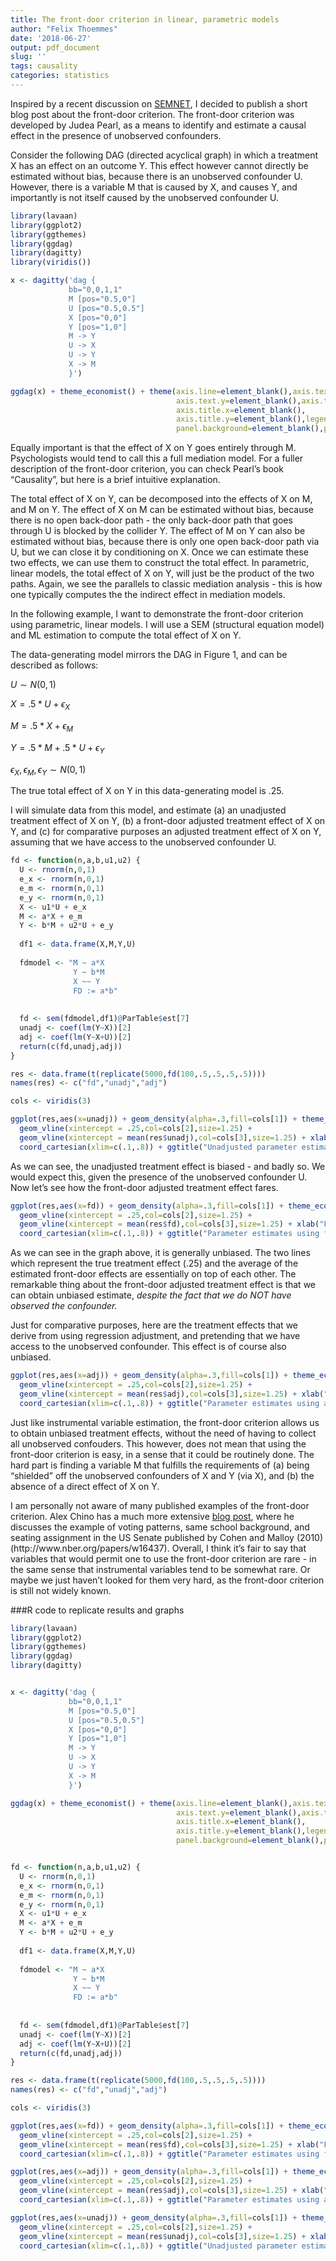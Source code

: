 ```yaml
---
title: The front-door criterion in linear, parametric models
author: "Felix Thoemmes"
date: '2018-06-27'
output: pdf_document
slug: ''
tags: causality
categories: statistics
---
```


Inspired by a recent discussion on [SEMNET](https://listserv.ua.edu/cgi-bin/wa?A2=ind1806&L=SEMNET&P=233134), I decided to publish a short blog post about the front-door criterion. The front-door criterion was developed by Judea Pearl, as a means to identify and estimate a causal effect in the presence of unobserved confounders.

Consider the following DAG (directed acyclical graph) in which a treatment X has an effect on an outcome Y. This effect however cannot directly be estimated without bias, because there is an unobserved confounder U. However, there is a variable M that is caused by X, and causes Y, and importantly is not itself caused by the unobserved confounder U.


```r
library(lavaan)
library(ggplot2)
library(ggthemes)
library(ggdag)
library(dagitty)
library(viridis())

x <- dagitty('dag {
             bb="0,0,1,1"
             M [pos="0.5,0"]
             U [pos="0.5,0.5"]
             X [pos="0,0"]
             Y [pos="1,0"]
             M -> Y
             U -> X
             U -> Y
             X -> M
             }')

ggdag(x) + theme_economist() + theme(axis.line=element_blank(),axis.text.x=element_blank(),
                                     axis.text.y=element_blank(),axis.ticks=element_blank(),
                                     axis.title.x=element_blank(),
                                     axis.title.y=element_blank(),legend.position="none",
                                     panel.background=element_blank(),panel.border=element_blank(),panel.grid.major=element_blank())
```

Equally important is that the effect of X on Y goes entirely through M. Psychologists would tend to call this a full mediation model. For a fuller description of the front-door criterion, you can check Pearl's book "Causality", but here is a brief intuitive explanation. 

The total effect of X on Y, can be decomposed into the effects of X on M, and M on Y. The effect of X on M can be estimated without bias, because there is no open back-door path - the only back-door path that goes through U is blocked by the collider Y. The effect of M on Y can also be estimated without bias, because there is only one open back-door path via U, but we can close it by conditioning on X. Once we can estimate these two effects, we can use them to construct the total effect. In parametric, linear models, the total effect of X on Y, will just be the product of the two paths. Again, we see the parallels to classic mediation analysis - this is how one typically computes the the indirect effect in mediation models.

In the following example, I want to demonstrate the front-door criterion using parametric, linear models. I will use a SEM (structural equation model) and ML estimation to compute the total effect of X on Y. 

The data-generating model mirrors the DAG in Figure 1, and can be described as follows:

$U \sim N(0,1)$

$X = .5*U + \epsilon_X$

$M = .5*X + \epsilon_M$

$Y = .5*M + .5*U + \epsilon_Y$

$\epsilon_X, \epsilon_M, \epsilon_Y \sim N(0,1)$

The true total effect of X on Y in this data-generating model is .25. 

I will simulate data from this model, and estimate (a) an unadjusted treatment effect of X on Y, (b) a front-door adjusted treatment effect of X on Y, and (c) for comparative purposes an adjusted treatment effect of X on Y, assuming that we have access to the unobserved confounder U.


```r
fd <- function(n,a,b,u1,u2) {
  U <- rnorm(n,0,1)
  e_x <- rnorm(n,0,1)
  e_m <- rnorm(n,0,1)
  e_y <- rnorm(n,0,1)
  X <- u1*U + e_x
  M <- a*X + e_m
  Y <- b*M + u2*U + e_y
  
  df1 <- data.frame(X,M,Y,U)
  
  fdmodel <- "M ~ a*X
              Y ~ b*M
              X ~~ Y
              FD := a*b"
              
  
  fd <- sem(fdmodel,df1)@ParTable$est[7]
  unadj <- coef(lm(Y~X))[2]
  adj <- coef(lm(Y~X+U))[2]
  return(c(fd,unadj,adj))
}
```


```r
res <- data.frame(t(replicate(5000,fd(100,.5,.5,.5,.5))))
names(res) <- c("fd","unadj","adj")

cols <- viridis(3)
```

```r
ggplot(res,aes(x=unadj)) + geom_density(alpha=.3,fill=cols[1]) + theme_economist() + 
  geom_vline(xintercept = .25,col=cols[2],size=1.25) + 
  geom_vline(xintercept = mean(res$unadj),col=cols[3],size=1.25) + xlab("Unadjusted") + ylab("Density") +  
  coord_cartesian(xlim=c(.1,.8)) + ggtitle("Unadjusted parameter estimates")
```


As we can see, the unadjusted treatment effect is biased - and badly so. We would expect this, given the presence of the unobserved confounder U. Now let's see how the front-door adjusted treatment effect fares. 

```r
ggplot(res,aes(x=fd)) + geom_density(alpha=.3,fill=cols[1]) + theme_economist() + 
  geom_vline(xintercept = .25,col=cols[2],size=1.25) + 
  geom_vline(xintercept = mean(res$fd),col=cols[3],size=1.25) + xlab("Front-door") + ylab("Density") + 
  coord_cartesian(xlim=c(.1,.8)) + ggtitle("Parameter estimates using front-door criterion")
```

As we can see in the graph above, it is generally unbiased. The two lines which represent the true treatment effect (.25) and the average of the estimated front-door effects are essentially on top of each other. The remarkable thing about the front-door adjusted treatment effect is that we can obtain unbiased estimate, *despite the fact that we do NOT have observed the confounder.*  


Just for comparative purposes, here are the treatment effects that we derive from using regression adjustment, and pretending that we have access to the unobserved confounder. This effect is of course also unbiased. 

```r
ggplot(res,aes(x=adj)) + geom_density(alpha=.3,fill=cols[1]) + theme_economist() + 
  geom_vline(xintercept = .25,col=cols[2],size=1.25) + 
  geom_vline(xintercept = mean(res$adj),col=cols[3],size=1.25) + xlab("Adjusted") + ylab("Density") +  
  coord_cartesian(xlim=c(.1,.8)) + ggtitle("Parameter estimates using adjustment")
```


Just like instrumental variable estimation, the front-door criterion allows us to obtain unbiased treatment effects, without the need of having to collect all unobserved confouders. This however, does not mean that using the front-door criterion is easy, in a sense that it could be routinely done. The hard part is finding a variable M that fulfills the requirements of (a) being "shielded" off the unobserved confounders of X and Y (via X), and (b) the absence of a direct effect of X on Y. 

I am personally not aware of many published examples of the front-door criterion. Alex Chino has a much more extensive [blog post](http://www.alexchinco.com/example-front-door-criterion/), where he discusses the example of voting patterns, same school background, and seating assignment in the US Senate published by Cohen and Malloy (2010) (http://www.nber.org/papers/w16437). Overall, I think it's fair to say that variables that would permit one to use the front-door criterion are rare - in the same sense that instrumental variables tend to be somewhat rare. Or maybe we just haven't looked for them very hard, as the front-door criterion is still not widely known. 


###R code to replicate results and graphs
```r
library(lavaan)
library(ggplot2)
library(ggthemes)
library(ggdag)
library(dagitty)


x <- dagitty('dag {
             bb="0,0,1,1"
             M [pos="0.5,0"]
             U [pos="0.5,0.5"]
             X [pos="0,0"]
             Y [pos="1,0"]
             M -> Y
             U -> X
             U -> Y
             X -> M
             }')

ggdag(x) + theme_economist() + theme(axis.line=element_blank(),axis.text.x=element_blank(),
                                     axis.text.y=element_blank(),axis.ticks=element_blank(),
                                     axis.title.x=element_blank(),
                                     axis.title.y=element_blank(),legend.position="none",
                                     panel.background=element_blank(),panel.border=element_blank(),panel.grid.major=element_blank())


fd <- function(n,a,b,u1,u2) {
  U <- rnorm(n,0,1)
  e_x <- rnorm(n,0,1)
  e_m <- rnorm(n,0,1)
  e_y <- rnorm(n,0,1)
  X <- u1*U + e_x
  M <- a*X + e_m
  Y <- b*M + u2*U + e_y
  
  df1 <- data.frame(X,M,Y,U)
  
  fdmodel <- "M ~ a*X
              Y ~ b*M
              X ~~ Y
              FD := a*b"
              
  
  fd <- sem(fdmodel,df1)@ParTable$est[7]
  unadj <- coef(lm(Y~X))[2]
  adj <- coef(lm(Y~X+U))[2]
  return(c(fd,unadj,adj))
}

res <- data.frame(t(replicate(5000,fd(100,.5,.5,.5,.5))))
names(res) <- c("fd","unadj","adj")

cols <- viridis(3)

ggplot(res,aes(x=fd)) + geom_density(alpha=.3,fill=cols[1]) + theme_economist() + 
  geom_vline(xintercept = .25,col=cols[2],size=1.25) + 
  geom_vline(xintercept = mean(res$fd),col=cols[3],size=1.25) + xlab("Front-door") + ylab("Density") + 
  coord_cartesian(xlim=c(.1,.8)) + ggtitle("Parameter estimates using front-door criterion")

ggplot(res,aes(x=adj)) + geom_density(alpha=.3,fill=cols[1]) + theme_economist() + 
  geom_vline(xintercept = .25,col=cols[2],size=1.25) + 
  geom_vline(xintercept = mean(res$adj),col=cols[3],size=1.25) + xlab("Adjusted") + ylab("Density") +  
  coord_cartesian(xlim=c(.1,.8)) + ggtitle("Parameter estimates using adjustment")

ggplot(res,aes(x=unadj)) + geom_density(alpha=.3,fill=cols[1]) + theme_economist() + 
  geom_vline(xintercept = .25,col=cols[2],size=1.25) + 
  geom_vline(xintercept = mean(res$unadj),col=cols[3],size=1.25) + xlab("Unadjusted") + ylab("Density") +  
  coord_cartesian(xlim=c(.1,.8)) + ggtitle("Unadjusted parameter estimates")



```
